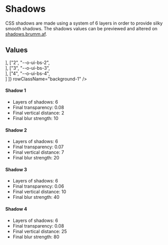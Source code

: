 
<Meta
    title="Materials/Shadows"
    id="shadows"
/>

# Shadows

CSS shadows are made using a system of 6 layers in order to provide silky smooth shadows. The shadows values can be previewed and altered on [shadows.brumm.af](https://shadows.brumm.af/).

## Values

<Table
    columns={[
        { title: "Prop Value", headerStyle: { width: "100px" }, rowClassName: "code" },
        { title: "CSS Variable", headerStyle: { width: "200px" }, rowClassName: "code" },
        { title: "", headerStyle: { width: "350px" } } ]}
    rows={[
        ["1", "--o-ui-bs-1", <Div boxShadow={1} borderRadius={2} backgroundColor="alias-static-white" height={9} margin={3}></Div>],
        ["2", "--o-ui-bs-2", <Div boxShadow={2} borderRadius={2} backgroundColor="alias-static-white" height={9} margin={3}></Div>],
        ["3", "--o-ui-bs-3", <Div boxShadow={3} borderRadius={2} backgroundColor="alias-static-white" height={9} margin={3}></Div>],
        ["4", "--o-ui-bs-4", <Div boxShadow={4} borderRadius={2} backgroundColor="alias-static-white" height={9} margin={3}></Div>]
    ]}
    rowClassName="background-1"
/>

#### Shadow 1

- Layers of shadows: 6
- Final transparency: 0.08
- Final vertical distance: 2
- Final blur strength: 10

#### Shadow 2

- Layers of shadows: 6
- Final transparency: 0.07
- Final vertical distance: 7
- Final blur strength: 20

#### Shadow 3

- Layers of shadows: 6
- Final transparency: 0.06
- Final vertical distance: 10
- Final blur strength: 40

#### Shadow 4

- Layers of shadows: 6
- Final transparency: 0.08
- Final vertical distance: 25
- Final blur strength: 80
